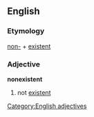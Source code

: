== English ==
=== Etymology ===
[[non-]] + [[existent]]
=== Adjective ===
[[Category:English adjectives]]
'''nonexistent'''
# not [[existent]]